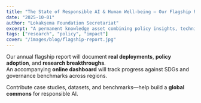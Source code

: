 ```yaml
---
title: "The State of Responsible AI & Human Well-being — Our Flagship Report"
date: "2025-10-01"
author: "Lokakṣema Foundation Secretariat"
excerpt: "A permanent knowledge asset combining policy insights, technical research, and case studies with an open dashboard."
tags: ["research", "policy", "impact"]
cover: "/images/blog/flagship-report.jpg"
---
```


Our annual flagship report will document **real deployments**, **policy adoption**, and **research breakthroughs**.  
An accompanying **online dashboard** will track progress against SDGs and governance benchmarks across regions.

Contribute case studies, datasets, and benchmarks—help build a **global commons** for responsible AI.
